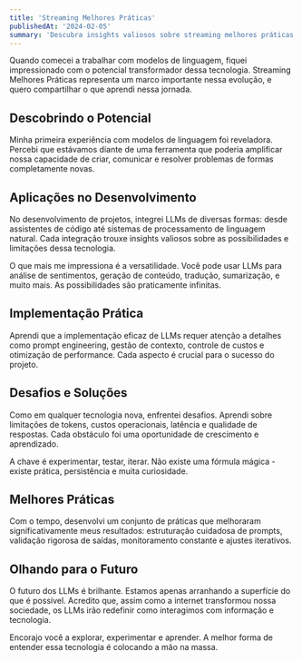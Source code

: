 ```yaml
---
title: 'Streaming Melhores Práticas'
publishedAt: '2024-02-05'
summary: 'Descubra insights valiosos sobre streaming melhores práticas e como essa tecnologia pode transformar sua forma de trabalhar com IA e desenvolvimento.'
---
```



Quando comecei a trabalhar com modelos de linguagem, fiquei impressionado com o potencial transformador dessa tecnologia. Streaming Melhores Práticas representa um marco importante nessa evolução, e quero compartilhar o que aprendi nessa jornada.

## Descobrindo o Potencial

Minha primeira experiência com modelos de linguagem foi reveladora. Percebi que estávamos diante de uma ferramenta que poderia amplificar nossa capacidade de criar, comunicar e resolver problemas de formas completamente novas.

## Aplicações no Desenvolvimento

No desenvolvimento de projetos, integrei LLMs de diversas formas: desde assistentes de código até sistemas de processamento de linguagem natural. Cada integração trouxe insights valiosos sobre as possibilidades e limitações dessa tecnologia.

O que mais me impressiona é a versatilidade. Você pode usar LLMs para análise de sentimentos, geração de conteúdo, tradução, sumarização, e muito mais. As possibilidades são praticamente infinitas.

## Implementação Prática

Aprendi que a implementação eficaz de LLMs requer atenção a detalhes como prompt engineering, gestão de contexto, controle de custos e otimização de performance. Cada aspecto é crucial para o sucesso do projeto.

## Desafios e Soluções

Como em qualquer tecnologia nova, enfrentei desafios. Aprendi sobre limitações de tokens, custos operacionais, latência e qualidade de respostas. Cada obstáculo foi uma oportunidade de crescimento e aprendizado.

A chave é experimentar, testar, iterar. Não existe uma fórmula mágica - existe prática, persistência e muita curiosidade.

## Melhores Práticas

Com o tempo, desenvolvi um conjunto de práticas que melhoraram significativamente meus resultados: estruturação cuidadosa de prompts, validação rigorosa de saídas, monitoramento constante e ajustes iterativos.

## Olhando para o Futuro

O futuro dos LLMs é brilhante. Estamos apenas arranhando a superfície do que é possível. Acredito que, assim como a internet transformou nossa sociedade, os LLMs irão redefinir como interagimos com informação e tecnologia.

Encorajo você a explorar, experimentar e aprender. A melhor forma de entender essa tecnologia é colocando a mão na massa.
